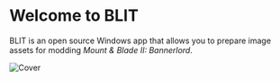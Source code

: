 # Welcome to BLIT

BLIT is an open source Windows app that allows you to prepare image assets for modding _Mount & Blade II: Bannerlord_.

![Cover](/images/cover.png)
